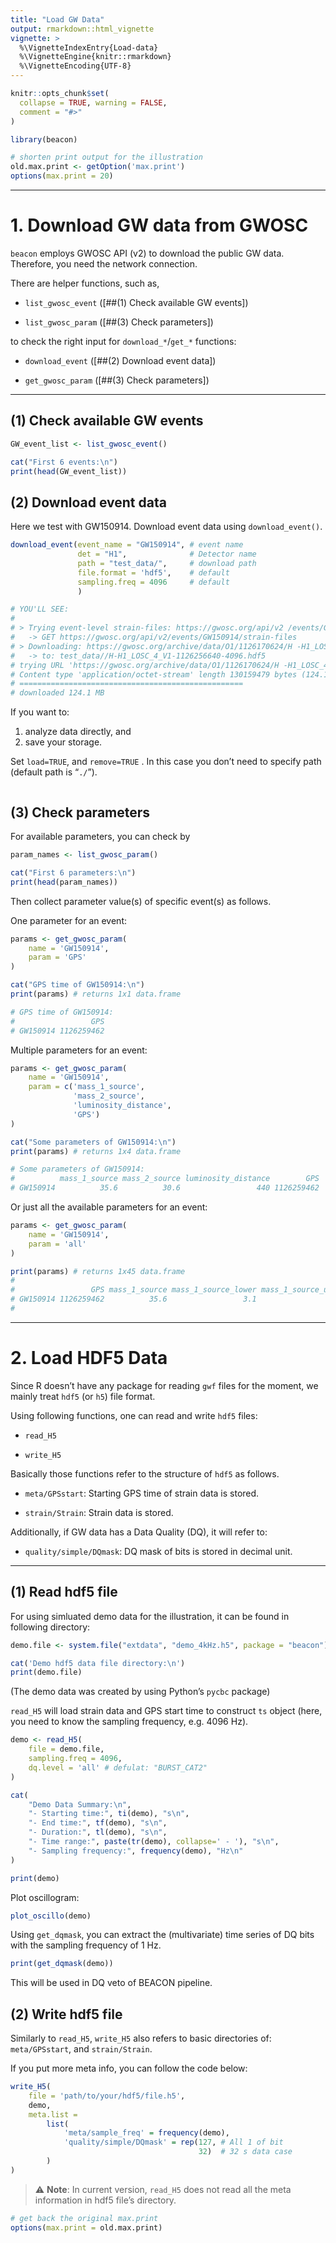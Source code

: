 ```yaml
---
title: "Load GW Data"
output: rmarkdown::html_vignette
vignette: >
  %\VignetteIndexEntry{Load-data}
  %\VignetteEngine{knitr::rmarkdown}
  %\VignetteEncoding{UTF-8}
---
```


```r
knitr::opts_chunk$set(
  collapse = TRUE, warning = FALSE,
  comment = "#>"
)
```

```r
library(beacon)

# shorten print output for the illustration
old.max.print <- getOption('max.print')
options(max.print = 20)
```

------------------------------------------------------------------------

# 1. Download GW data from GWOSC

`beacon` employs GWOSC API (v2) to download the public GW data. Therefore, you need the network connection.

There are helper functions, such as,

-   `list_gwosc_event` ([\##(1) Check available GW events])

-   `list_gwosc_param` ([\##(3) Check parameters])

to check the right input for `download_*`/`get_*` functions:

-   `download_event` ([\##(2) Download event data])

-   `get_gwosc_param` ([\##(3) Check parameters])

------------------------------------------------------------------------

## (1) Check available GW events

```r
GW_event_list <- list_gwosc_event()

cat("First 6 events:\n")
print(head(GW_event_list))
```

## (2) Download event data

Here we test with GW150914. Download event data using `download_event()`.

```r
download_event(event_name = "GW150914", # event name
               det = "H1",              # Detector name
               path = "test_data/",     # download path
               file.format = 'hdf5',    # default
               sampling.freq = 4096     # default
               )

# YOU'LL SEE:
#
# > Trying event-level strain-files: https://gwosc.org/api/v2 /events/GW150914/strain-files
#   -> GET https://gwosc.org/api/v2/events/GW150914/strain-files
# > Downloading: https://gwosc.org/archive/data/O1/1126170624/H -H1_LOSC_4_V1-1126256640-4096.hdf5
#   -> to: test_data//H-H1_LOSC_4_V1-1126256640-4096.hdf5
# trying URL 'https://gwosc.org/archive/data/O1/1126170624/H -H1_LOSC_4_V1-1126256640-4096.hdf5'
# Content type 'application/octet-stream' length 130159479 bytes (124.1 MB)
# ==================================================
# downloaded 124.1 MB
```

If you want to:

1.  analyze data directly, and
2.  save your storage.

Set `load=TRUE`, and `remove=TRUE` . In this case you don't need to specify path (default path is "`./` ").

```         
```

## (3) Check parameters

For available parameters, you can check by

```r
param_names <- list_gwosc_param()

cat("First 6 parameters:\n")
print(head(param_names))
```

Then collect parameter value(s) of specific event(s) as follows.

One parameter for an event:

```r
params <- get_gwosc_param(
    name = 'GW150914',
    param = 'GPS'
)

cat("GPS time of GW150914:\n")
print(params) # returns 1x1 data.frame

# GPS time of GW150914:
#                 GPS
# GW150914 1126259462
```

Multiple parameters for an event:

```r
params <- get_gwosc_param(
    name = 'GW150914',
    param = c('mass_1_source',
              'mass_2_source',
              'luminosity_distance',
              'GPS')
)

cat("Some parameters of GW150914:\n")
print(params) # returns 1x4 data.frame

# Some parameters of GW150914:
#          mass_1_source mass_2_source luminosity_distance        GPS
# GW150914          35.6          30.6                 440 1126259462
```

Or just all the available parameters for an event:

```r
params <- get_gwosc_param(
    name = 'GW150914',
    param = 'all'
)

print(params) # returns 1x45 data.frame
#
#                 GPS mass_1_source mass_1_source_lower mass_1_source_upper mass_1_source_unit ...
# GW150914 1126259462          35.6                 3.1                 4.7              M_sun ...
# 
```

------------------------------------------------------------------------

# 2. Load HDF5 Data

Since R doesn't have any package for reading `gwf` files for the moment, we mainly treat `hdf5` (or `h5`) file format.

Using following functions, one can read and write `hdf5` files:

-   `read_H5`

-   `write_H5`

Basically those functions refer to the structure of `hdf5` as follows.

-   `meta/GPSstart`: Starting GPS time of strain data is stored.

-   `strain/Strain`: Strain data is stored.

Additionally, if GW data has a Data Quality (DQ), it will refer to:

-   `quality/simple/DQmask`: DQ mask of bits is stored in decimal unit.

------------------------------------------------------------------------

## (1) Read hdf5 file

For using simluated demo data for the illustration, it can be found in following directory:

```r
demo.file <- system.file("extdata", "demo_4kHz.h5", package = "beacon")

cat('Demo hdf5 data file directory:\n')
print(demo.file)
```

(The demo data was created by using Python's `pycbc` package)

`read_H5` will load strain data and GPS start time to construct `ts` object (here, you need to know the sampling frequency, e.g. 4096 Hz).

```r
demo <- read_H5(
    file = demo.file, 
    sampling.freq = 4096,
    dq.level = 'all' # defulat: "BURST_CAT2"
)
```

```r
cat(
    "Demo Data Summary:\n",
    "- Starting time:", ti(demo), "s\n",
    "- End time:", tf(demo), "s\n",
    "- Duration:", tl(demo), "s\n",
    "- Time range:", paste(tr(demo), collapse=' - '), "s\n",
    "- Sampling frequency:", frequency(demo), "Hz\n"
)
```

```r
print(demo)
```

Plot oscillogram:

```r
plot_oscillo(demo)
```

Using `get_dqmask`, you can extract the (multivariate) time series of DQ bits with the sampling frequency of 1 Hz.

```r
print(get_dqmask(demo))
```

This will be used in DQ veto of BEACON pipeline.

## (2) Write hdf5 file

Similarly to `read_H5`, `write_H5` also refers to basic directories of: `meta/GPSstart`, and `strain/Strain`.

If you put more meta info, you can follow the code below:

```r
write_H5(
    file = 'path/to/your/hdf5/file.h5',
    demo,
    meta.list = 
        list(
            'meta/sample_freq' = frequency(demo),
            'quality/simple/DQmask' = rep(127, # All 1 of bit
                                          32)  # 32 s data case
        )
)
```

> ⚠️ **Note**: In current version, `read_H5` does not read all the meta information in hdf5 file's directory.

```r
# get back the original max.print
options(max.print = old.max.print)
```

